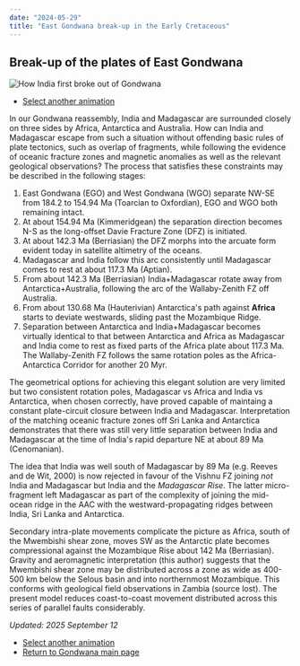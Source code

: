 ```yaml
---
date: "2024-05-29"
title: "East Gondwana break-up in the Early Cretaceous"
---
```


## Break-up of the plates of East Gondwana

![How India first broke out of Gondwana](ego-2.gif)

* [Select another animation](../animations)

In our Gondwana reassembly, India and Madagascar are surrounded closely on three sides by Africa, Antarctica and Australia.  How can India and Madagascar escape from such a situation without offending basic rules of plate tectonics, such as overlap of fragments, while following the evidence of oceanic fracture zones and magnetic anomalies as well as the relevant geological observations?  The process that satisfies these constraints may be described in the following stages:

1. East Gondwana (EGO) and West Gondwana (WGO) separate NW-SE from 184.2 to 154.94 Ma (Toarcian to Oxfordian), EGO and WGO both remaining intact.
2. At about 154.94 Ma (Kimmeridgean) the separation direction becomes N-S as the long-offset Davie Fracture Zone (DFZ) is initiated.
3. At about 142.3 Ma (Berriasian) the DFZ morphs into the arcuate form evident today in satellite altimetry of the oceans.
4. Madagascar and India follow this arc consistently until Madagascar comes to rest at about 117.3 Ma (Aptian).
5. From about 142.3 Ma (Berriasian) India+Madagascar rotate away from Antarctica+Australia, following the arc of the Wallaby-Zenith FZ off Australia.
6. From about 130.68 Ma (Hauterivian) Antarctica's path against **Africa** starts to deviate westwards, sliding past the Mozambique Ridge.
7. Separation between Antarctica and India+Madagascar becomes virtually identical to that between Antarctica and Africa as Madagascar and India come to rest as fixed parts of the Africa plate about 117.3 Ma. The Wallaby-Zenith FZ follows the same rotation poles as the Africa-Antarctica Corridor for another 20 Myr.

The geometrical options for achieving this elegant solution are very limited but two consistent rotation poles, Madagascar vs Africa and India vs Antarctica, when chosen correctly, have proved capable of maintaing a constant plate-circuit closure between India and Madagascar.  Interpretation of the matching oceanic fracture zones off Sri Lanka and Antarctica demonstrates that there was still very little separation between India and Madagascar at the time of India's rapid departure NE at about 89 Ma (Cenomanian). 

The idea that India was well south of Madagascar by 89 Ma (e.g. Reeves and de Wit, 2000) is now rejected in favour of the Vishnu FZ joining *not* India and Madagascar but India and the *Madagascar Rise*. The latter micro-fragment left Madagascar as part of the complexity of joining the mid-ocean ridge in the AAC with the westward-propagating ridges between India, Sri Lanka and Antarctica. 

Secondary intra-plate movements complicate the picture as Africa, south of the Mwembishi shear zone, moves SW as the Antarctic plate becomes compressional against the Mozambique Rise about 142 Ma (Berriasian).  Gravity and aeromagnetic interpretation (this author) suggests that the Mwembishi shear zone may be distributed across a zone as wide as 400-500 km below the Selous basin and into northernmost Mozambique.  This conforms with geological field observations in Zambia (source lost).  The present model reduces coast-to-coast movement distributed across this series of parallel faults considerably.  

*Updated: 2025 September 12*

* [Select another animation](../animations)
* [Return to Gondwana main page](../../gondwana)

